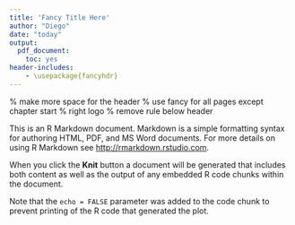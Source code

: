 ```yaml
---
title: 'Fancy Title Here'
author: "Diego"
date: "today"
output:
  pdf_document:
    toc: yes
header-includes:
    - \usepackage{fancyhdr}
---
```

\addtolength{\headheight}{1.0cm} % make more space for the header
\pagestyle{fancyplain} % use fancy for all pages except chapter start
\rhead{\includegraphics[height=1.2cm]{FSU_Logo.png}} % right logo
\renewcommand{\headrulewidth}{0pt} % remove rule below header


This is an R Markdown document. Markdown is a simple formatting syntax for authoring HTML, PDF, and MS Word documents. For more details on using R Markdown see <http://rmarkdown.rstudio.com>.

When you click the **Knit** button a document will be generated that includes both content as well as the output of any embedded R code chunks within the document. 

Note that the `echo = FALSE` parameter was added to the code chunk to prevent printing of the R code that generated the plot.
